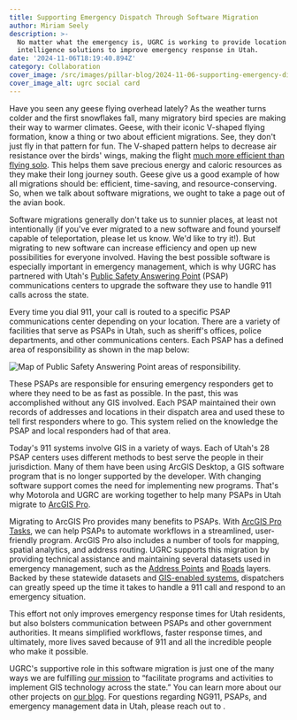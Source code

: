 ```yaml
---
title: Supporting Emergency Dispatch Through Software Migration
author: Miriam Seely
description: >-
  No matter what the emergency is, UGRC is working to provide location
  intelligence solutions to improve emergency response in Utah.
date: '2024-11-06T18:19:40.894Z'
category: Collaboration
cover_image: /src/images/pillar-blog/2024-11-06-supporting-emergency-dispatch-through-software-migration/psapscover.png
cover_image_alt: ugrc social card
---
```





Have you seen any geese flying overhead lately? As the weather turns colder and the first snowflakes fall, many migratory bird species are making their way to warmer climates. Geese, with their iconic V-shaped flying formation, know a thing or two about efficient migrations. See, they don't just fly in that pattern for fun. The V-shaped pattern helps to decrease air resistance over the birds' wings, making the flight [much more efficient than flying solo](https://arc.aiaa.org/doi/abs/10.2514/6.2019-4152). This helps them save precious energy and caloric resources as they make their long journey south. Geese give us a good example of how all migrations should be: efficient, time-saving, and resource-conserving. So, when we talk about software migrations, we ought to take a page out of the avian book.

Software migrations generally don't take us to sunnier places, at least not intentionally (if you've ever migrated to a new software and found yourself capable of teleportation, please let us know. We'd like to try it!). But migrating to new software can increase efficiency and open up new possibilities for everyone involved. Having the best possible software is especially important in emergency management, which is why UGRC has partnered with Utah's [Public Safety Answering Point](https://www.uca911.org/911-division) (PSAP) communications centers to upgrade the software they use to handle 911 calls across the state. 

Every time you dial 911, your call is routed to a specific PSAP communications center depending on your location. There are a variety of facilities that serve as PSAPs in Utah, such as sheriff's offices, police departments, and other communications centers. Each PSAP has a defined area of responsibility as shown in the map below:

<Image src={myImage} loading="eager" alt="Map of Public Safety Answering Point areas of responsibility." />

These PSAPs are responsible for ensuring emergency responders get to where they need to be as fast as possible. In the past, this was accomplished without any GIS involved. Each PSAP maintained their own records of addresses and locations in their dispatch area and used these to tell first responders where to go. This system relied on the knowledge the PSAP and local responders had of that area.

Today's 911 systems involve GIS in a variety of ways. Each of Utah's 28 PSAP centers uses different methods to best serve the people in their jurisdiction. Many of them have been using ArcGIS Desktop, a GIS software program that is no longer supported by the developer. With changing software support comes the need for implementing new programs. That's why Motorola and UGRC are working together to help many PSAPs in Utah migrate to [ArcGIS Pro](https://pro.arcgis.com/en/pro-app/latest/get-started/get-started.htm).

Migrating to ArcGIS Pro provides many benefits to PSAPs. With [ArcGIS Pro Tasks](https://mediaspace.esri.com/media/t/1_dso65m27), we can help PSAPs to automate workflows in a streamlined, user-friendly program. ArcGIS Pro also includes a number of tools for mapping, spatial analytics, and address routing. UGRC supports this migration by providing technical assistance and maintaining several datasets used in emergency management, such as the [Address Points](/products/sgid/location/address-points/) and [Roads](/products/sgid/transportation/road-centerlines/) layers. Backed by these statewide datasets and [GIS-enabled systems](/solutions/#emergency-response), dispatchers can greatly speed up the time it takes to handle a 911 call and respond to an emergency situation.

This effort not only improves emergency response times for Utah residents, but also bolsters communication between PSAPs and other government authorities. It means simplified workflows, faster response times, and ultimately, more lives saved because of 911 and all the incredible people who make it possible.

UGRC's supportive role in this software migration is just one of the many ways we are fulfilling [our mission](/about/) to “facilitate programs and activities to implement GIS technology across the state.” You can learn more about our other projects on [our blog](/blog/). For questions regarding NG911, PSAPs, and emergency management data in Utah, please reach out to <Contacts inline subject={frontmatter.title} contactKey='psap' />.
